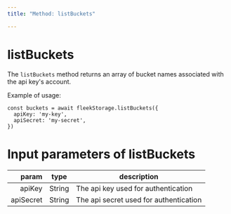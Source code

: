 ```yaml
---
title: "Method: listBuckets"

---
```


# listBuckets
The `listBuckets` method returns an array of bucket names associated with the api key's account.

Example of usage:

```
const buckets = await fleekStorage.listBuckets({
  apiKey: 'my-key',
  apiSecret: 'my-secret',
})
```

# Input parameters of listBuckets

|param  	|type  	|description  	|
|-:	|-	|-	|
| apiKey 	| String 	|  The api key used for authentication	|
| apiSecret 	| String 	|  The api secret used for authentication	|